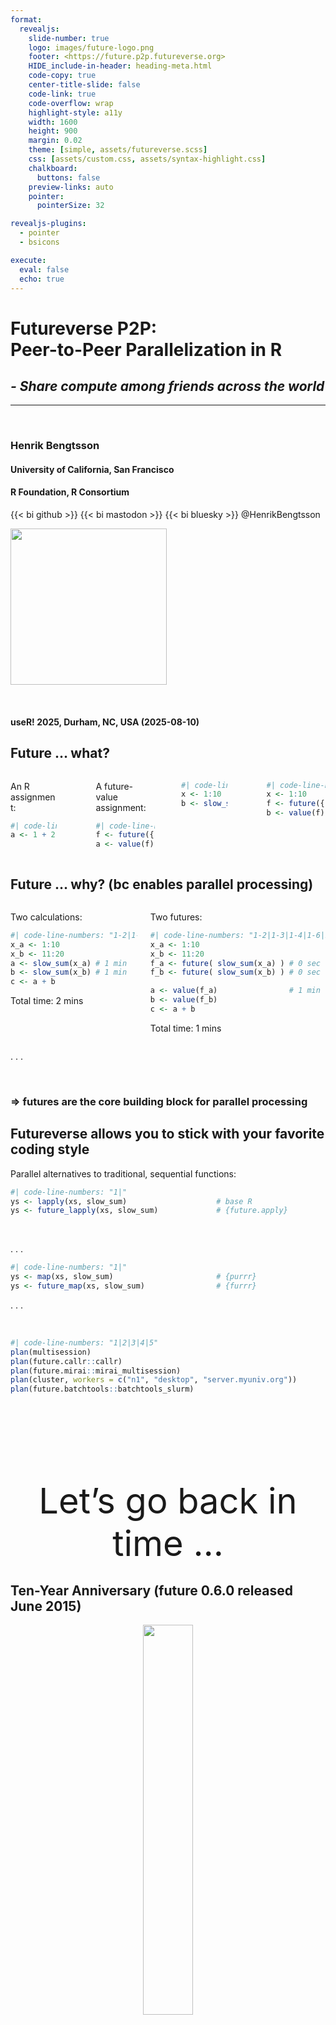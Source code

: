 ```yaml
---
format: 
  revealjs:
    slide-number: true
    logo: images/future-logo.png
    footer: <https://future.p2p.futureverse.org>
    HIDE_include-in-header: heading-meta.html
    code-copy: true
    center-title-slide: false
    code-link: true
    code-overflow: wrap
    highlight-style: a11y
    width: 1600
    height: 900
    margin: 0.02
    theme: [simple, assets/futureverse.scss]
    css: [assets/custom.css, assets/syntax-highlight.css]
    chalkboard: 
      buttons: false
    preview-links: auto
    pointer:
      pointerSize: 32

revealjs-plugins:
  - pointer
  - bsicons

execute:
  eval: false
  echo: true
---
```


<h1>Futureverse P2P:<br>Peer-to-Peer Parallelization in R</h1>

<h2><em>- Share compute among friends across the world</em></h2>

<hr/>
<br/>

### Henrik Bengtsson

#### University of California, San Francisco
#### R Foundation, R Consortium

{{< bi github >}} {{< bi mastodon >}} {{< bi bluesky >}} \@HenrikBengtsson<br>

![](images/future-logo.png){.absolute top=20 right=20 width="250"}

<br/>

#### useR! 2025, Durham, NC, USA (2025-08-10)



## Future ... what?

:::: {.columns}

::: {.column width="35%" font="150%" .fragment}
An R assignment:
```r
#| code-line-numbers: false
a <- 1 + 2
```
:::

::: {.column width="10%"}
:::

::: {.column width="45%" font="150%" .fragment}
A future-value assignment:
```r
#| code-line-numbers: false
f <- future({ 1 + 2 })
a <- value(f)
```
:::

<br>

::: {.column width="35%" font="150%" .fragment}
```r
#| code-line-numbers: false
x <- 1:10
b <- slow_sum(x)
```
:::

::: {.column width="10%"}
:::

::: {.column width="45%" font="150%" .fragment}
```r
#| code-line-numbers: false
x <- 1:10
f <- future({ slow_sum(x) })
b <- value(f)
```
:::

::::


## Future ... why? (bc enables parallel processing)

:::: {.columns}

::: {.column width="42%" font="135%" .fragment}
Two calculations:
```r
#| code-line-numbers: "1-2|1-3|1-4|"
x_a <- 1:10
x_b <- 11:20
a <- slow_sum(x_a) # 1 min
b <- slow_sum(x_b) # 1 min
c <- a + b
```

::: {.fragment}
Total time: 2 mins
:::

:::



::: {.column width="58%" font="125%" .fragment}
Two futures:
```r
#| code-line-numbers: "1-2|1-3|1-4|1-6|1-7|"
x_a <- 1:10
x_b <- 11:20
f_a <- future( slow_sum(x_a) ) # 0 sec
f_b <- future( slow_sum(x_b) ) # 0 sec

a <- value(f_a)                # 1 min
b <- value(f_b)              
c <- a + b
```

::: {.fragment}
Total time: 1 mins
:::

:::

::::

. . .

<br>

### => futures are the core building block for parallel processing


## Futureverse allows you to stick with your favorite coding style

Parallel alternatives to traditional, sequential functions:

```r
#| code-line-numbers: "1|"
ys <- lapply(xs, slow_sum)                    # base R
ys <- future_lapply(xs, slow_sum)             # {future.apply}
```
<span style="height:10px"/>
<br>

. . .


```r
#| code-line-numbers: "1|"
ys <- map(xs, slow_sum)                       # {purrr}
ys <- future_map(xs, slow_sum)                # {furrr}
```

. . .

<br>


```r
#| code-line-numbers: "1|2|3|4|5"
plan(multisession)
plan(future.callr::callr)
plan(future.mirai::mirai_multisession)
plan(cluster, workers = c("n1", "desktop", "server.myuniv.org"))
plan(future.batchtools::batchtools_slurm)
```



## {data-background-color=#D0F0FF}

<center style="font-size: 400%; padding-top: 3.5ex;">
Let's go back in time ...
</center>


## Ten-Year Anniversary (future 0.6.0 released June 2015)

<center>
![](images/future-logo-balloons.png){width="40%"}

<small>
_future logo: **Dan LaBar**_, 
_ggplot2 logo balloon wall: **Greg Swinehart** & **Hadley Wickham**_
</small>
</center>


## useR! 2016 at Stanford, CA, USA

<center>
<img src="images/useR2016-slide-01.png" style="width: 60%; border: 2px solid black; padding: 10px; box-shadow: 5px 10px gray;">
</center>

## useR! 2016 at Stanford, CA, USA

<center>
<img src="images/useR2016-slide-05.png" style="width: 60%; border: 2px solid black; padding: 10px; box-shadow: 5px 10px gray;">
</center>


## useR! 2016 at Stanford, CA, USA

<center>
<img src="images/useR2016-slide-07.png" style="width: 60%; border: 2px solid black; padding: 10px; box-shadow: 5px 10px gray;">
</center>


## useR! 2016 at Stanford, CA, USA

<center>
<img src="images/useR2016-slide-12.png" style="width: 60%; border: 2px solid black; padding: 10px; box-shadow: 5px 10px gray;">
</center>


## useR! 2016 at Stanford, CA, USA

<center>
<img src="images/useR2016-slide-27.png" style="width: 60%; border: 2px solid black; padding: 10px; box-shadow: 5px 10px gray;">
</center>



## {data-background-color=#D0F0FF}

<center style="font-size: 400%; padding-top: 3.5ex;">
Back to the present
</center>


## future.p2p: sharing compute among friends - it's easy!

<div style="height: 0.5ex"></div>

::: {.column width="70%" font="150%"}
```r
#| code-line-numbers: false
library(future.apply)

plan(future.p2p::cluster, cluster="alice/friends")

y <- future_lapply(xs, slow_sum)
```
:::

![](images/world-p2p-network-three-users.png){.absolute top=280 right=-10 width="550"}



## {data-background-color=#D0F0FF}

<center style="font-size: 400%; padding-top: 2.5ex;">
How to get started ...
</center>


## A P2P cluster has two components

:::: {.fragment}

::: {.column width="65%" font="100%"}
<span style="font-size: 180%">Message Board</span>

Used to announce futures and offers to do work
<br>
(centralized; lightweight - only metadata)
:::

::: {.column width="30%" font="100%"}
![](images/message_board.png){width="350"}
:::

::::

:::: {.fragment}

::: {.column width="65%" font="100%"}
<span style="font-size: 180%">P2P file-transfer protocol</span>

Used to send futures to workers and receive results
<br>
(peer-to-peer; full-size data transfers)
:::

::: {.column width="30%" font="100%"}
![](images/p2p-file-transfers.png){width="350"}
:::

::::


## To join a P2P cluster you need an account

All P2P cluster users need an [pico.sh](https://pico.sh) account to
access the message board:

:::: {.columns}

::: {.column width="50%" font-size="40%"}

### 1. `ssh-keygen`

![](images/ssh-keygen-carol.png){width="770"}

:::

::: {.column width="50%"}

### 2. `ssh pico.sh` => pick a username

![](images/pico.sh-signup-carol.png){width="770"}

:::

::::

That's it!


## Alice hosts a P2P cluster

Alice sets up P2P cluster and gives 'bob' and 'carol' access:

```r
#| code-line-numbers: false
[alice]> future.p2p::host_cluster("alice/friends", users=c("bob", "carol"))
```

This is basically setting up a shared message board.

. . .

<br>
Q. What happens if Bob tries to use the P2P cluster?

```r
#| code-line-numbers: false
[bob]> plan(future.p2p::cluster, cluster = "alice/friends")
[bob]> y <- future_lapply(xs, slow_sum)
```

. . .

<br>

### Nothing - it will get stuck! Why?


## Contributing P2P workers is easy!

```r
#| code-line-numbers: false
[alice]> future.p2p::worker("alice/friends")
```
<div style="height:1ex;"></div>
```r
#| code-line-numbers: false
[ bob ]> future.p2p::worker("alice/friends")
```
<div style="height:1ex;"></div>
```r
#| code-line-numbers: false
[carol]> future.p2p::worker("alice/friends")
```

. . .

<br>

```r
#| code-line-numbers: false
[bob]> plan(future.p2p::cluster, cluster = "alice/friends")
[bob]> y <- future_lapply(xs, slow_sum)
```

<br>

### => Processed on three P2P workers



## Setup can be done from the terminal

Setting up a P2P cluster:

```r
#| code-line-numbers: false
{alice}$ Rscript -e future.p2p::host_cluster --cluster=alice/friends \
         --users=bob,carol
```

. . .

Starting P2P workers:

```r
#| code-line-numbers: false
{alice}$ Rscript -e future.p2p::worker --cluster=alice/friends &
{alice}$ Rscript -e future.p2p::worker --cluster=alice/friends &
```
<span style="height:10px"/>
```r
#| code-line-numbers: false
{ bob }$ Rscript -e future.p2p::worker --cluster=alice/friends &
```
<span style="height:10px"/>
```r
#| code-line-numbers: false
{carol}$ Rscript -e future.p2p::worker --cluster=alice/friends &
{carol}$ Rscript -e future.p2p::worker --cluster=alice/friends &
{carol}$ Rscript -e future.p2p::worker --cluster=alice/friends &
```

. . .

<span style="height:10px"/>

### => A shared P2P cluster with 6 workers. More can be added at any time!




## {data-background-color=#D0F0FF}

<center style="font-size: 400%; padding-top: 2.5ex;">
Pros and cons
</center>


## High latency but also high throughput

* High latency:

  - roundtrip takes time, because p2p file transfers take time
  
  - Example: `1+2` takes 2-10 seconds to send, evaluate, and return

  - Just a prototype, so this will be improved

* High throughput:

  - any number of users and workers can join
  
  - a public P2P cluster could have 1000's of P2P workers




## P2P computing requires mutual trust

<br>

```r
#| code-line-numbers: false
f <- future(system("erase harddrive"))`
```

<br>

. . .

Some technical mitigations:

 * End-to-end encryption

 * Run workers in sandboxed environments, e.g. process futures
 
   - in a Linux container, or
   - in a virtual machine
   
   See [**parallelly**](https://parallelly.futureverse.org/articles/parallelly-25-sandbox-workers.html) package for some examples

### => I encourage work on these topics - it's challenging, but important



## {data-background-color=#D0F0FF}

<center style="font-size: 400%; padding-top: 2.5ex;">
The Future is bright<br>
... and fabulous
</center>


## Stay tuned for exiting Futureverse improvements

:::: {.fragments}

### On the horizon {.fragment}

::: {.incremental}

 * Custom random number generators (RNG) [together with Ralf Stubner]

 * Resource specifications, e.g.
   - avoid memory overuse, e.g. `memory=2*GiB`
   - distribute to proper machines, e.g. `memory=2*GiB` and `gpu`
 
:::


### In the near future {.fragment}

::: {.incremental}

 * If you think **furrr** and **future.apply** are neat - just wait!

:::

::::

. . .


## Thank you and may the future be with you!

* It’s easy to get started - just try it
* Support: <https://github.com/HenrikBengtsson/future/discussions>
* Tutorials: <https://www.futureverse.org/tutorials.html>
* Blog posts: <https://www.futureverse.org/blog.html>
* More features on the roadmap
* I love feedback and ideas

![](images/futurize-v1.png){.absolute bottom=70 right=50 width="600"}
